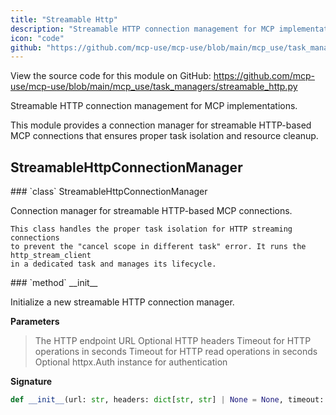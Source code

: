 ```yaml
---
title: "Streamable Http"
description: "Streamable HTTP connection management for MCP implementations API Documentation"
icon: "code"
github: "https://github.com/mcp-use/mcp-use/blob/main/mcp_use/task_managers/streamable_http.py"
---
```


<Callout type="info" title="Source Code">
View the source code for this module on GitHub: <a href='https://github.com/mcp-use/mcp-use/blob/main/mcp_use/task_managers/streamable_http.py' target='_blank' rel='noopener noreferrer'>https://github.com/mcp-use/mcp-use/blob/main/mcp_use/task_managers/streamable_http.py</a>
</Callout>

Streamable HTTP connection management for MCP implementations.

This module provides a connection manager for streamable HTTP-based MCP connections
that ensures proper task isolation and resource cleanup.

## StreamableHttpConnectionManager

<Card type="info" img="http://localhost:3000/gradient-generator/api/random?width=800&height=50">
### `class` StreamableHttpConnectionManager

Connection manager for streamable HTTP-based MCP connections.

    This class handles the proper task isolation for HTTP streaming connections
    to prevent the "cancel scope in different task" error. It runs the http_stream_client
    in a dedicated task and manages its lifecycle.

<Card type="info" img="http://localhost:3000/gradient-generator/api/random?width=800&height=50">
### `method` __init__

Initialize a new streamable HTTP connection manager.


**Parameters**
><ParamField body="url" type="str" required="True" >   The HTTP endpoint URL </ParamField>
><ParamField body="headers" type="dict[str, str] | None" default="None" >   Optional HTTP headers </ParamField>
><ParamField body="timeout" type="float" default="5" >   Timeout for HTTP operations in seconds </ParamField>
><ParamField body="read_timeout" type="float" default="300" >   Timeout for HTTP read operations in seconds </ParamField>
><ParamField body="auth" type="httpx.Auth | None" default="None" >   Optional httpx.Auth instance for authentication </ParamField>

**Signature**
```python wrap
def __init__(url: str, headers: dict[str, str] | None = None, timeout: float = 5, read_timeout: float = 300, auth: httpx.Auth | None = None):
```

</Card>

</Card>
